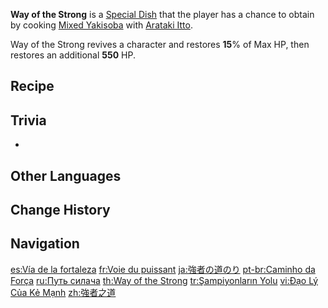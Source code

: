 {{Food Infobox
|id              = 108364
|description     = He insists that this is a "heretofore unmatched dish" hand-made by "Arataki 'Number One Gourmet' Itto." Whether standing, sitting, or lying down, this'll fill your tummy in one shot and send you well on your way to becoming the second-mightiest being in the world. What a swell guy.
|type            = Recovery Dishes
|effectType      = Revive
|effect          = Revives a character and restores '''15'''% of Max HP, then restores an additional '''550''' HP.
|eff_att1        = Revive
|quality         = 2
|base            = Mixed Yakisoba
|character       = Arataki Itto
}}
'''Way of the Strong''' is a [[Special Dish]] that the player has a chance to obtain by cooking [[Mixed Yakisoba]] with [[Arataki Itto]].

Way of the Strong revives a character and restores '''15'''% of Max HP, then restores an additional '''550''' HP.

==Recipe==
{{Recipe
|type = Cooking
|Flour = 3
|Cabbage = 2
|Raw Meat = 1
|sort = Flour;Cabbage;Raw Meat
|character = Arataki Itto
}}

==Trivia==
* {{Mail Attachments by Category List}}

==Other Languages==
{{Other Languages
|en      = Way of the Strong
|zhs     = 强者之道
|zhs_rm  = Qiángzhě zhī Dào
|zht     = 強者之道
|zht_rm  = Qiángzhě zhī Dào
|zh_tl   = Way of the Strong
|ja      = 強者の道のり
|ja_rm   = Kyousha no Michinori
|ja_tl   = Way of the Strong
|ko      = 강자의 길
|ko_rm   = Gangja-ui Gil
|ko_tl   = Way of the Strong
|es      = Vía de la fortaleza
|es_tl   = Way of Strength
|fr      = Voie du puissant
|fr_tl   = Way of the Strong
|ru      = Путь силача
|ru_tl   = Way of the Strong
|th      = Way of the Strong
|vi      = Đạo Lý Của Kẻ Mạnh
|vi_tl   = Principles of the Strong
|de      = Pfad des Stärksten
|de_tl   = Way of the Strongest
|id      = Way of the Strong
|pt      = Caminho da Força
|pt_tl   = Way of Strength
|tr      = Şampiyonların Yolu
|tr_tl   = The Heroes' Way
|it      = Via della forza
|it_tl   = 
}}

==Change History==
{{Change History|2.3}}

==Navigation==
{{Food Navbox|type=Special Dishes}}

[[es:Vía de la fortaleza]]
[[fr:Voie du puissant]]
[[ja:強者の道のり]]
[[pt-br:Caminho da Força]]
[[ru:Путь силача]]
[[th:Way of the Strong]]
[[tr:Şampiyonların Yolu]]
[[vi:Đạo Lý Của Kẻ Mạnh]]
[[zh:強者之道]]